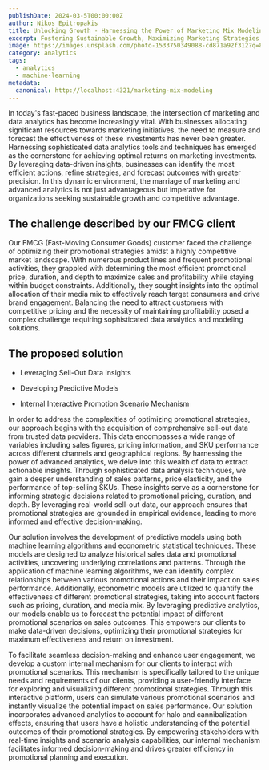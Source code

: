 ```yaml
---
publishDate: 2024-03-5T00:00:00Z
author: Nikos Epitropakis
title: Unlocking Growth - Harnessing the Power of Marketing Mix Modeling
excerpt: Fostering Sustainable Growth, Maximizing Marketing Strategies through the Application of Advanced Data Analytics and Sophisticated Modeling Techniques
image: https://images.unsplash.com/photo-1533750349088-cd871a92f312?q=80&w=2940&auto=format&fit=crop&ixlib=rb-4.0.3&ixid=M3wxMjA3fDB8MHxwaG90by1wYWdlfHx8fGVufDB8fHx8fA%3D%3D
category: analytics
tags:
  - analytics
  - machine-learning
metadata:
  canonical: http://localhost:4321/marketing-mix-modeling
---
```


In today's fast-paced business landscape, the intersection of marketing and data analytics has become increasingly vital. With businesses allocating significant resources towards marketing initiatives, the need to measure and forecast the effectiveness of these investments has never been greater. Harnessing sophisticated data analytics tools and techniques has emerged as the cornerstone for achieving optimal returns on marketing investments. By leveraging data-driven insights, businesses can identify the most efficient actions, refine strategies, and forecast outcomes with greater precision. In this dynamic environment, the marriage of marketing and advanced analytics is not just advantageous but imperative for organizations seeking sustainable growth and competitive advantage.

## The challenge described by our FMCG client

Our FMCG (Fast-Moving Consumer Goods) customer faced the challenge of optimizing their promotional strategies amidst a highly competitive market landscape. With numerous product lines and frequent promotional activities, they grappled with determining the most efficient promotional price, duration, and depth to maximize sales and profitability while staying within budget constraints. Additionally, they sought insights into the optimal allocation of their media mix to effectively reach target consumers and drive brand engagement. Balancing the need to attract customers with competitive pricing and the necessity of maintaining profitability posed a complex challenge requiring sophisticated data analytics and modeling solutions.


## The proposed solution

- Leveraging Sell-Out Data Insights

- Developing Predictive Models

- Internal Interactive Promotion Scenario Mechanism


In order to address the complexities of optimizing promotional strategies, our approach begins with the acquisition of comprehensive sell-out data from trusted data providers. This data encompasses a wide range of variables including sales figures, pricing information, and SKU performance across different channels and geographical regions. By harnessing the power of advanced analytics, we delve into this wealth of data to extract actionable insights. Through sophisticated data analysis techniques, we gain a deeper understanding of sales patterns, price elasticity, and the performance of top-selling SKUs. These insights serve as a cornerstone for informing strategic decisions related to promotional pricing, duration, and depth. By leveraging real-world sell-out data, our approach ensures that promotional strategies are grounded in empirical evidence, leading to more informed and effective decision-making.

Our solution involves the development of predictive models using both machine learning algorithms and econometric statistical techniques. These models are designed to analyze historical sales data and promotional activities, uncovering underlying correlations and patterns. Through the application of machine learning algorithms, we can identify complex relationships between various promotional actions and their impact on sales performance. Additionally, econometric models are utilized to quantify the effectiveness of different promotional strategies, taking into account factors such as pricing, duration, and media mix. By leveraging predictive analytics, our models enable us to forecast the potential impact of different promotional scenarios on sales outcomes. This empowers our clients to make data-driven decisions, optimizing their promotional strategies for maximum effectiveness and return on investment.

To facilitate seamless decision-making and enhance user engagement, we develop a custom internal mechanism for our clients to interact with promotional scenarios. This mechanism is specifically tailored to the unique needs and requirements of our clients, providing a user-friendly interface for exploring and visualizing different promotional strategies. Through this interactive platform, users can simulate various promotional scenarios and instantly visualize the potential impact on sales performance. Our solution incorporates advanced analytics to account for halo and cannibalization effects, ensuring that users have a holistic understanding of the potential outcomes of their promotional strategies. By empowering stakeholders with real-time insights and scenario analysis capabilities, our internal mechanism facilitates informed decision-making and drives greater efficiency in promotional planning and execution.